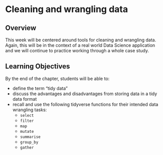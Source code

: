 # Cleaning and wrangling data {#chapter4}

## Overview

This week will be centered around tools for cleaning and wrangling data. Again, this will be in the context of a real world Data Science application and we will continue to practice working through a whole case study.

## Learning Objectives
By the end of the chapter, students will be able to:

* define the term "tidy data"
* discuss the advantages and disadvantages from storing data in a tidy data format
* recall and use the following tidyverse functions for their intended data wrangling tasks:
    - `select`
    - `filter`
    - `map`
    - `mutate`
    - `summarise`
    - `group_by`
    - `gather`
